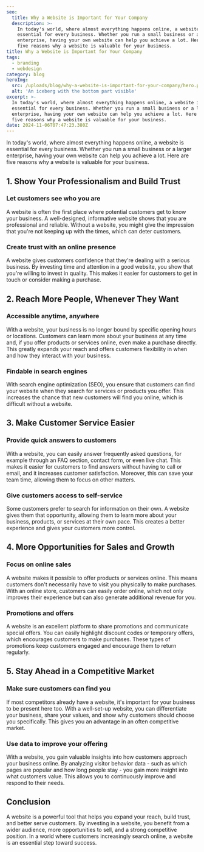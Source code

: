 ```yaml
---
seo:
  title: Why a Website is Important for Your Company
  description: >-
    In today's world, where almost everything happens online, a website is
    essential for every business. Whether you run a small business or a larger
    enterprise, having your own website can help you achieve a lot. Here are
    five reasons why a website is valuable for your business.
title: Why a Website is Important for Your Company
tags:
  - branding
  - webdesign
category: blog
heroImg: 
  src: /uploads/blog/why-a-website-is-important-for-your-company/hero.png
  alt: 'An iceberg with the bottom part visible'
excerpt: >-
  In today's world, where almost everything happens online, a website is
  essential for every business. Whether you run a small business or a larger
  enterprise, having your own website can help you achieve a lot. Here are
  five reasons why a website is valuable for your business.
date: 2024-11-06T07:47:23.380Z
---
```


In today's world, where almost everything happens online, a website is essential for every business. Whether you run a small business or a larger enterprise, having your own website can help you achieve a lot. Here are five reasons why a website is valuable for your business.

## 1. Show Your Professionalism and Build Trust

### Let customers see who you are

A website is often the first place where potential customers get to know your business. A well-designed, informative website shows that you are professional and reliable. Without a website, you might give the impression that you're not keeping up with the times, which can deter customers.

### Create trust with an online presence

A website gives customers confidence that they're dealing with a serious business. By investing time and attention in a good website, you show that you're willing to invest in quality. This makes it easier for customers to get in touch or consider making a purchase.

## 2. Reach More People, Whenever They Want

### Accessible anytime, anywhere

With a website, your business is no longer bound by specific opening hours or locations. Customers can learn more about your business at any time and, if you offer products or services online, even make a purchase directly. This greatly expands your reach and offers customers flexibility in when and how they interact with your business.

### Findable in search engines

With search engine optimization (SEO), you ensure that customers can find your website when they search for services or products you offer. This increases the chance that new customers will find you online, which is difficult without a website.

## 3. Make Customer Service Easier

### Provide quick answers to customers

With a website, you can easily answer frequently asked questions, for example through an FAQ section, contact form, or even live chat. This makes it easier for customers to find answers without having to call or email, and it increases customer satisfaction. Moreover, this can save your team time, allowing them to focus on other matters.

### Give customers access to self-service

Some customers prefer to search for information on their own. A website gives them that opportunity, allowing them to learn more about your business, products, or services at their own pace. This creates a better experience and gives your customers more control.

## 4. More Opportunities for Sales and Growth

### Focus on online sales

A website makes it possible to offer products or services online. This means customers don't necessarily have to visit you physically to make purchases. With an online store, customers can easily order online, which not only improves their experience but can also generate additional revenue for you.

### Promotions and offers

A website is an excellent platform to share promotions and communicate special offers. You can easily highlight discount codes or temporary offers, which encourages customers to make purchases. These types of promotions keep customers engaged and encourage them to return regularly.

## 5. Stay Ahead in a Competitive Market

### Make sure customers can find you

If most competitors already have a website, it's important for your business to be present here too. With a well-set-up website, you can differentiate your business, share your values, and show why customers should choose you specifically. This gives you an advantage in an often competitive market.

### Use data to improve your offering

With a website, you gain valuable insights into how customers approach your business online. By analyzing visitor behavior data - such as which pages are popular and how long people stay - you gain more insight into what customers value. This allows you to continuously improve and respond to their needs.

## Conclusion

A website is a powerful tool that helps you expand your reach, build trust, and better serve customers. By investing in a website, you benefit from a wider audience, more opportunities to sell, and a strong competitive position. In a world where customers increasingly search online, a website is an essential step toward success.
